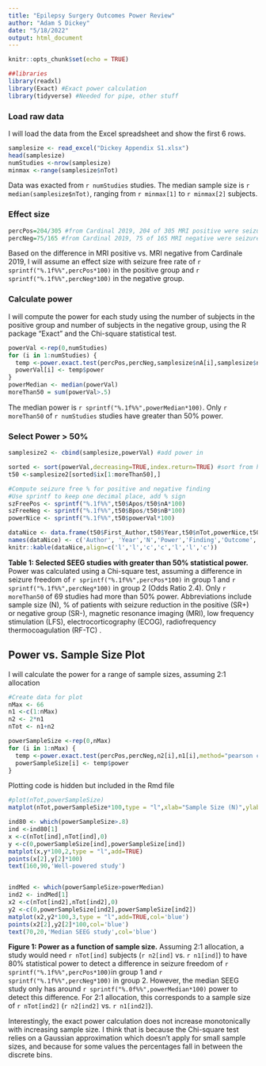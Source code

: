 ```yaml
---
title: "Epilepsy Surgery Outcomes Power Review"
author: "Adam S Dickey"
date: "5/18/2022"
output: html_document
---
```


```r
knitr::opts_chunk$set(echo = TRUE)

##libraries
library(readxl)
library(Exact) #Exact power calculation
library(tidyverse) #Needed for pipe, other stuff

```
### Load raw data

I will load the data from the Excel spreadsheet and show the first 6 rows.
```r

samplesize <- read_excel("Dickey Appendix S1.xlsx")
head(samplesize)
numStudies <-nrow(samplesize)
minmax <-range(samplesize$nTot) 
```
Data was exacted from `r numStudies` studies.
The median sample size is `r median(samplesize$nTot)`, ranging from `r minmax[1]` to `r minmax[2]` subjects.

### Effect size
```r
percPos=204/305 #from Cardinal 2019, 204 of 305 MRI positive were seizure-free
percNeg=75/165 #from Cardinal 2019, 75 of 165 MRI negative were seizure-free
```
Based on the difference in MRI positive vs. MRI negative from Cardinale 2019, I will assume an effect size with seizure free rate of `r sprintf("%.1f%%",percPos*100)` in the positive group and `r sprintf("%.1f%%",percNeg*100)` in the negative group.

### Calculate power
I will compute the power for each study using the number of subjects in the positive group and number of subjects in the negative group, using the R package "Exact" and the Chi-square statistical test.

```r
powerVal <-rep(0,numStudies)
for (i in 1:numStudies) {
  temp <-power.exact.test(percPos,percNeg,samplesize$nA[i],samplesize$nB[i],method="pearson chisq")
  powerVal[i] <- temp$power
}
powerMedian <- median(powerVal)
moreThan50 = sum(powerVal>.5)
```
The median power is `r sprintf("%.1f%%",powerMedian*100)`.  Only `r moreThan50` of `r numStudies` studies have greater than 50% power.

### Select Power > 50%
``` r
samplesize2 <- cbind(samplesize,powerVal) #add power in

sorted <- sort(powerVal,decreasing=TRUE,index.return=TRUE) #sort from high power to low
t50 <-samplesize2[sorted$ix[1:moreThan50],]

#Compute seizure free % for positive and negative finding
#Use sprintf to keep one decimal place, add % sign
szFreePos <- sprintf("%.1f%%",t50$Apos/t50$nA*100)
szFreeNeg <- sprintf("%.1f%%",t50$Bpos/t50$nB*100)
powerNice <- sprintf("%.1f%%",t50$powerVal*100)

dataNice <- data.frame(t50$First_Author,t50$Year,t50$nTot,powerNice,t50$Exposure,t50$Outcome,szFreePos,szFreeNeg)
names(dataNice) <- c('Author', 'Year','N','Power','Finding','Outcome','%SR Pos', '%SR Neg')
knitr::kable(dataNice,align=c('l','l','c','c','l','l','c'))
```
**Table 1: Selected SEEG studies with greater than 50% statistical power.**  Power was calculated using a Chi-square test, assuming a difference in seizure freedom of `r sprintf("%.1f%%",percPos*100)` in group 1 and `r sprintf("%.1f%%",percNeg*100)` in group 2 (Odds Ratio 2.4).   Only `r moreThan50` of 69 studies had more than 50% power.  Abbreviations include sample size (N), % of patients with seizure reduction in the positive (SR+) or negative group (SR-), magnetic resonance imaging (MRI), low frequency stimulation (LFS), electrocorticography (ECOG), radiofrequency thermocoagulation (RF-TC)  .


## Power vs. Sample Size Plot

I will calculate the power for a range of sample sizes, assuming 2:1 allocation
```r
#Create data for plot
nMax <- 66
n1 <-c(1:nMax)
n2 <- 2*n1
nTot <- n1+n2

powerSampleSize <-rep(0,nMax)
for (i in 1:nMax) {
  temp <-power.exact.test(percPos,percNeg,n2[i],n1[i],method="pearson chisq")
  powerSampleSize[i] <- temp$power
}
```

Plotting code is hidden but included in the Rmd file
```r
#plot(nTot,powerSampleSize)
matplot(nTot,powerSampleSize*100,type = "l",xlab="Sample Size (N)",ylab="% Power",ylim=c(0,100),col='red')

ind80 <- which(powerSampleSize>.8)
ind <-ind80[1]
x <-c(nTot[ind],nTot[ind],0)
y <-c(0,powerSampleSize[ind],powerSampleSize[ind])
matplot(x,y*100,2,type = "l",add=TRUE)
points(x[2],y[2]*100)
text(160,90,'Well-powered study')


indMed <- which(powerSampleSize>powerMedian)
ind2 <- indMed[1]
x2 <-c(nTot[ind2],nTot[ind2],0)
y2 <-c(0,powerSampleSize[ind2],powerSampleSize[ind2])
matplot(x2,y2*100,3,type = "l",add=TRUE,col='blue')
points(x2[2],y2[2]*100,col='blue')
text(70,20,'Median SEEG study',col='blue')

```

**Figure 1: Power as a function of sample size.**  Assuming 2:1 allocation, a study would need `r nTot[ind]` subjects (`r n2[ind]` vs. `r n1[ind]`) to have 80% statistical power to detect a difference in seizure freedom of `r sprintf("%.1f%%",percPos*100)`in group 1 and `r sprintf("%.1f%%",percNeg*100)` in group 2.  However, the median SEEG study only has around `r sprintf("%.0f%%",powerMedian*100)` power to detect this difference.  For 2:1 allocation, this corresponds to a sample size of `r nTot[ind2]` (`r n2[ind2]` vs. `r n1[ind2]`).

Interestingly, the exact power calculation does not increase monotonically with increasing sample size. I think that is because the Chi-square test relies on a Gaussian approximation which doesn't apply for small sample sizes, and because for some values the percentages fall in between the discrete bins.